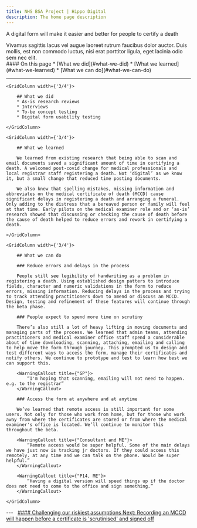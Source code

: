 ```yaml
---
title: NHS BSA Project | Hippo Digital
description: The home page description
---
```


<Heading caption='Challenging our riskiest assumptions' tag='h1'>A digital form will make it easier and better for people to certify a death</Heading>

<GridRow>
    <GridColumn width={'2/3'}>
        <LeadParagraph>
            Vivamus sagittis lacus vel augue laoreet rutrum faucibus dolor auctor. Duis mollis, est non commodo luctus, nisi erat porttitor ligula, eget lacinia odio sem nec elit.
        </LeadParagraph>
    </GridColumn>
    <GridColumn width={'1/3'}>
        <nav className="in-page-nav">
            #### On this page
            * [What we did](#what-we-did)
            * [What we learned](#what-we-learned)
            * [What we can do](#what-we-can-do)
        </nav>
    </GridColumn>
    <GridColumn width={'full'}>
        <hr className="govuk-section-break govuk-section-break--l"/>
    </GridColumn>
</GridRow>

<GridRow>

    <GridColumn width={'3/4'}>

        ## What we did
        * As-is research reviews
        * Interviews
        * To-be concept testing
        * Digital form usability testing

    </GridColumn>
    
    <GridColumn width={'3/4'}>
        
        ## What we learned

        We learned from existing research that being able to scan and email documents saved a significant amount of time in certifying a death. A welcomed post-covid change for medical professionals and local registrar staff registering a death. Not ‘digital’ as we know it, but a small change that reduced time posting documents.

        We also knew that spelling mistakes, missing information and abbreviates on the medical certificate of death (MCCD) cause significant delays in registering a death and arranging a funeral. Only adding to the distress that a bereaved person or family will feel at that time. Early pilots on the medical examiner role and or ‘as-is’ research showed that discussing or checking the cause of death before the cause of death helped to reduce errors and rework in certifying a death.

    </GridColumn>

    <GridColumn width={'3/4'}>

        ## What we can do

        ### Reduce errors and delays in the process

        People still see legibility of handwriting as a problem in registering a death. Using established design patters to introduce fields, character and numeric validations in the form to reduce errors, missing information. Reducing delays in the process and trying to track attending practitioners down to amend or discuss an MCCD. Design, testing and refinement of these features will continue through the beta phase.

        ### People expect to spend more time on scrutiny

        There’s also still a lot of heavy lifting in moving documents and managing parts of the process. We learned that admin teams, attending practitioners and medical examiner office staff spend a considerable about of time downloading, scanning, attaching, emailing and calling to help move the form through journey. This prompted us to design and test different ways to access the form, manage their certificates and notify others. We continue to prototype and test to learn how best we can support this.

        <WarningCallout title={"GP"}>
            “I'm hoping that scanning, emailing will not need to happen. e.g. to the registrar”
        </WarningCallout>

        ### Access the form at anywhere and at anytime

        We’ve learned that remote access is still important for some users. Not only for those who work from home, but for those who work away from where the certificates are stored or from where the medical examiner's office is located. We’ll continue to monitor this throughout the beta.

        <WarningCallout title={"Consultant and ME"}>
            “Remote access would be super helpful. Some of the main delays we have just now is tracking jr doctors. If they could access this remotely. at any time and we can talk on the phone. Would be super helpful.”
        </WarningCallout>

        <WarningCallout title={"P14, ME"}>
            “Having a digital version will speed things up if the doctor does not need to come to the office and sign something.”
        </WarningCallout>

    </GridColumn>

</GridRow>

<GridRow>
    <GridColumn width={'full'}>
        ---
    </GridColumn>
</GridRow>
<GridRow>
    <GridColumn width={'1/2'}>
        &nbsp;
    </GridColumn>
    <GridColumn width={'1/2'}>
        <a className="next-page" href="/assumptions/assumption-2">
            #### Challenging our riskiest assumptions
            Next: <span>Recording an MCCD will happen before a certificate is 'scrutinised' and signed off</span>
        </a>
    </GridColumn>
</GridRow>

